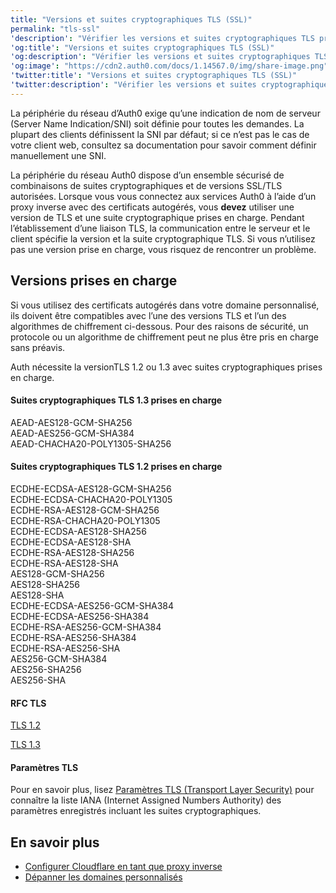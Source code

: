 ---
title: "Versions et suites cryptographiques TLS (SSL)"
permalink: "tls-ssl"
'description': "Vérifier les versions et suites cryptographiques TLS prises en charge si vous utilisez un proxy inverse configuré pour les certificats autogérés"
'og:title': "Versions et suites cryptographiques TLS (SSL)"
'og:description': "Vérifier les versions et suites cryptographiques TLS prises en charge si vous utilisez un proxy inverse configuré pour les certificats autogérés"
'og:image': "https://cdn2.auth0.com/docs/1.14567.0/img/share-image.png"
'twitter:title': "Versions et suites cryptographiques TLS (SSL)"
'twitter:description': "Vérifier les versions et suites cryptographiques TLS prises en charge si vous utilisez un proxy inverse configuré pour les certificats autogérés"
---

<Card title="Avant de commencer">

La périphérie du réseau d’Auth0 exige qu’une indication de nom de serveur (Server Name Indication/SNI) soit définie pour toutes les demandes. La plupart des clients définissent la SNI par défaut; si ce n’est pas le cas de votre client web, consultez sa documentation pour savoir comment définir manuellement une SNI.

</Card>

La périphérie du réseau Auth0 dispose d’un ensemble sécurisé de combinaisons de suites cryptographiques et de versions SSL/TLS autorisées. Lorsque vous vous connectez aux services Auth0 à l’aide d’un proxy inverse avec des certificats autogérés, vous **devez** utiliser une version de TLS et une suite cryptographique prises en charge. Pendant l’établissement d’une liaison TLS, la communication entre le serveur et le client spécifie la version et la suite cryptographique TLS. Si vous n’utilisez pas une version prise en charge, vous risquez de rencontrer un problème.

## Versions prises en charge

<Callout icon="file-lines" color="#0EA5E9" iconType="regular">

Si vous utilisez des certificats autogérés dans votre domaine personnalisé, ils doivent être compatibles avec l’une des versions TLS et l’un des algorithmes de chiffrement ci-dessous. Pour des raisons de sécurité, un protocole ou un algorithme de chiffrement peut ne plus être pris en charge sans préavis.

</Callout>

Auth nécessite la versionTLS 1.2 ou 1.3 avec suites cryptographiques prises en charge.

#### Suites cryptographiques TLS 1.3 prises en charge

AEAD-AES128-GCM-SHA256  
AEAD-AES256-GCM-SHA384  
AEAD-CHACHA20-POLY1305-SHA256

#### Suites cryptographiques TLS 1.2 prises en charge

ECDHE-ECDSA-AES128-GCM-SHA256   
ECDHE-ECDSA-CHACHA20-POLY1305   
ECDHE-RSA-AES128-GCM-SHA256   
ECDHE-RSA-CHACHA20-POLY1305   
ECDHE-ECDSA-AES128-SHA256   
ECDHE-ECDSA-AES128-SHA   
ECDHE-RSA-AES128-SHA256   
ECDHE-RSA-AES128-SHA   
AES128-GCM-SHA256   
AES128-SHA256   
AES128-SHA   
ECDHE-ECDSA-AES256-GCM-SHA384   
ECDHE-ECDSA-AES256-SHA384   
ECDHE-RSA-AES256-GCM-SHA384   
ECDHE-RSA-AES256-SHA384   
ECDHE-RSA-AES256-SHA   
AES256-GCM-SHA384   
AES256-SHA256   
AES256-SHA

#### RFC TLS

[TLS 1.2](https://tools.ietf.org/html/rfc5246)

[TLS 1.3](https://tools.ietf.org/html/rfc8446)

#### Paramètres TLS

Pour en savoir plus, lisez [Paramètres TLS (Transport Layer Security)](https://www.iana.org/assignments/tls-parameters) pour connaître la liste IANA (Internet Assigned Numbers Authority) des paramètres enregistrés incluant les suites cryptographiques.

## En savoir plus

* [Configurer Cloudflare en tant que proxy inverse](/docs/docs/fr-ca/customize/custom-domains/self-managed-certificates/configure-cloudflare-for-use-as-reverse-proxy)
* [Dépanner les domaines personnalisés](/docs/docs/fr-ca/troubleshoot/integration-extensibility-issues/troubleshoot-custom-domains)
